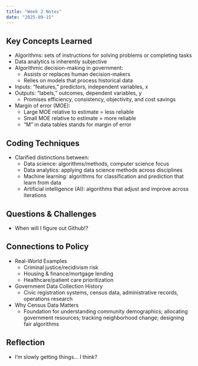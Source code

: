 ```yaml
---
title: "Week 2 Notes"
date: "2025-09-15"
---
```


## Key Concepts Learned
- Algorithms: sets of instructions for solving problems or completing tasks
- Data analytics is inherently subjective
- Algorithmic decision-making in government:
   * Assists or replaces human decision-makers
   * Relies on models that process historical data
- Inputs: "features," predictors, independent variables, x
- Outputs: "labels," outcomes, dependent variables, y
   * Promises efficiency, consistency, objectivity, and cost savings
- Margin of error (MOE):
   * Large MOE relative to estimate = less reliable
   * Small MOE relative to estimate = more reliable
   * "M" in data tables stands for margin of error

## Coding Techniques
- Clarified distinctions between:
   * Data science: algorithms/methods, computer science focus
   * Data analytics: applying data science methods across disciplines
   * Machine learning: algorithms for classification and prediction that learn from data
   * Artificial intelligence (AI): algorithms that adjust and improve across iterations

## Questions & Challenges
- When will I figure out Github!?

## Connections to Policy
- Real-World Examples
   * Criminal justice/recidivism risk
   * Housing & finance/mortgage lending    
   * Healthcare/patient care prioritization
- Government Data Collection History
   * Civic registration systems, census data, administrative records, operations research
- Why Census Data Matters
   * Foundation for understanding community demographics; allocating government resources; tracking neighborhood change; designing fair algorithms

## Reflection
- I'm slowly getting things... I think? 